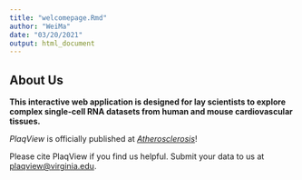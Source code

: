 ```yaml
---
title: "welcomepage.Rmd"
author: "WeiMa"
date: "03/20/2021"
output: html_document
---
```


## About Us

**This interactive web application is designed for lay scientists to explore complex single-cell RNA datasets from human and mouse cardiovascular tissues.**

*PlaqView* is officially published at [*Atherosclerosis*](https://doi.org/10.1016/j.atherosclerosis.2021.11.025)!

Please cite PlaqView if you find us helpful. Submit your data to us at [plaqview\@virginia.edu](mailto:plaqview@virginia.edu).
